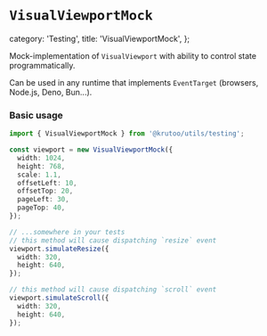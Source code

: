 # `VisualViewportMock`

  category: 'Testing',
  title: 'VisualViewportMock',
};

Mock-implementation of `VisualViewport` with ability to control state programmatically.

Can be used in any runtime that implements `EventTarget` (browsers, Node.js, Deno, Bun...).

### Basic usage

```ts
import { VisualViewportMock } from '@krutoo/utils/testing';

const viewport = new VisualViewportMock({
  width: 1024,
  height: 768,
  scale: 1.1,
  offsetLeft: 10,
  offsetTop: 20,
  pageLeft: 30,
  pageTop: 40,
});

// ...somewhere in your tests
// this method will cause dispatching `resize` event
viewport.simulateResize({
  width: 320,
  height: 640,
});

// this method will cause dispatching `scroll` event
viewport.simulateScroll({
  width: 320,
  height: 640,
});
```

